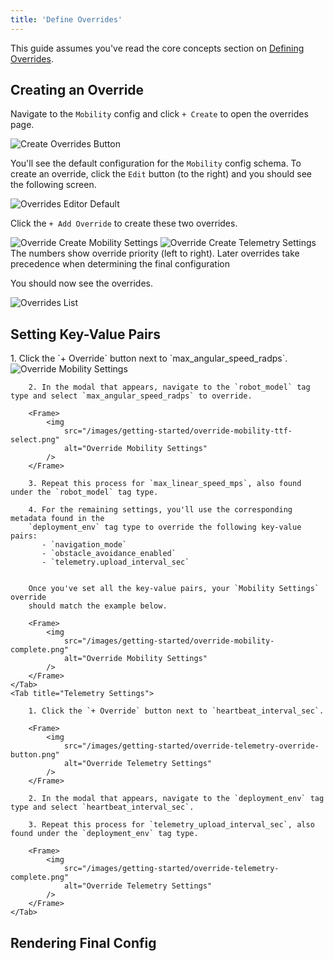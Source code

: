 ```yaml
---
title: 'Define Overrides'
---
```


This guide assumes you've read the core concepts section on 
[Defining Overrides](/pages/core-concepts/defining-policies).

## Creating an Override

Navigate to the `Mobility` config and click `+ Create` to open the overrides page.

<Frame>
    <img
        src="/images/getting-started/create-overrides-button.png" 
        alt="Create Overrides Button" 
    />
</Frame>

You'll see the default configuration for the `Mobility` config schema. To create 
an override, click the `Edit` button (to the right) and 
you should see the following screen.

<Frame>
    <img
        src="/images/getting-started/overrides-editor-default.png" 
        alt="Overrides Editor Default" 
    />
</Frame>

Click the `+ Add Override` to create these two overrides.

<Tabs>
    <Tab title="Mobility Settings">
        <Frame>
            <img
        src="/images/getting-started/override-create-mobility-settings.png" 
        alt="Override Create Mobility Settings" 
            />
        </Frame>
    </Tab>
    <Tab title="Telemetry Settings">
        <Frame>
    <img
        src="/images/getting-started/override-create-telemetry-settings.png" 
        alt="Override Create Telemetry Settings" 
            />
        </Frame>
    </Tab>
</Tabs>

<Info>
    The numbers show override priority (left to right). Later overrides take precedence when determining the final configuration
</Info>

You should now see the overrides.

<Frame>
    <img
        src="/images/getting-started/overrides-list.png" 
        alt="Overrides List" 
    />
</Frame>

## Setting Key-Value Pairs

<Tabs>
    <Tab title="Mobility Settings">
        1. Click the `+ Override` button next to `max_angular_speed_radps`.
        <Frame>
            <img
                src="/images/getting-started/override-mobility-override-button.png" 
                alt="Override Mobility Settings" 
            />
        </Frame>

        2. In the modal that appears, navigate to the `robot_model` tag type and select `max_angular_speed_radps` to override.

        <Frame>
            <img
                src="/images/getting-started/override-mobility-ttf-select.png" 
                alt="Override Mobility Settings" 
            />
        </Frame>

        3. Repeat this process for `max_linear_speed_mps`, also found under the `robot_model` tag type.

        4. For the remaining settings, you'll use the corresponding metadata found in the 
        `deployment_env` tag type to override the following key-value pairs:
           - `navigation_mode` 
           - `obstacle_avoidance_enabled` 
           - `telemetry.upload_interval_sec`


        Once you've set all the key-value pairs, your `Mobility Settings` override 
        should match the example below.

        <Frame>
            <img
                src="/images/getting-started/override-mobility-complete.png" 
                alt="Override Mobility Settings" 
            />
        </Frame>
    </Tab>
    <Tab title="Telemetry Settings">

        1. Click the `+ Override` button next to `heartbeat_interval_sec`.
        
        <Frame>
            <img
                src="/images/getting-started/override-telemetry-override-button.png" 
                alt="Override Telemetry Settings" 
            />
        </Frame>
        
        2. In the modal that appears, navigate to the `deployment_env` tag type and select `heartbeat_interval_sec`.
        
        3. Repeat this process for `telemetry_upload_interval_sec`, also found under the `deployment_env` tag type.
        
        <Frame>
            <img
                src="/images/getting-started/override-telemetry-complete.png" 
                alt="Override Telemetry Settings" 
            />
        </Frame>
    </Tab>
</Tabs>

## Rendering Final Config